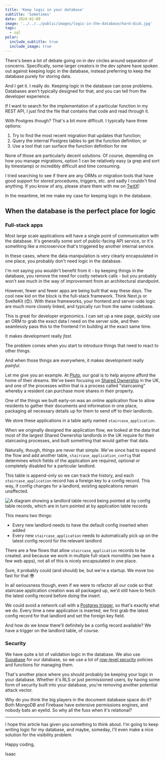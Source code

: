 ```yaml
---
title: 'Keep logic in your database'
subtitle: 'Sometimes'
date: 2024-02-09
image: '../../../public/images/logic-in-the-database/hard-disk.jpg'
tags:
  - sql
polar:
  include_subtitle: true
  include_image: true
---
```


There's been a lot of debate going on in dev circles around separation of concerns. Specifically, some larger creators in the dev sphere have spoken out against keeping logic in the database, instead preferring to keep the database purely for storing data.

And I get it. I really do. Keeping logic in the database can pose problems. Databases aren't typically designed for that, and you can tell from the developer experience.

If I want to search for the implementation of a particular function in my REST API, I just find the file that contains that code and read through it.

With Postgres though? That's a bit more difficult. I typically have three options:

1. Try to find the most recent migration that updates that function;
2. Query the internal Postgres tables to get the function definition; or
3. Use a tool that can surface the function definition for me

None of those are particularly decent solutions. Of course, depending on how you manage migrations, option 1 can be relatively easy (a grep and sort by timestamp) or incredibly difficult and time consuming.

I tried searching to see if there are any ORMs or migration tools that have good support for stored procedures, triggers, etc. and sadly I couldn't find anything. If you know of any, please share them with me on [TwitX](https://twitter.com/IsaacHarrisHolt)!

In the meantime, let me make my case for keeping logic in the database.

## When the database is the perfect place for logic

### Full-stack apps

Most large scale applications will have a single point of communication with the database. It's generally some sort of public-facing API service, or it's something like a microservice that's triggered by another internal service.

In these cases, where the data-manipulation is very clearly encapsulated in one place, you probably don't need logic in the database.

I'm not saying you wouldn't benefit from it - by keeping things in the database, you remove the need for costly network calls - but you probably won't see much in the way of improvement from an architectural standpoint.

However, fewer and fewer apps are being built that way these days. The cool new kid on the block is the full-stack framework. Think Next.js or SvelteKit (😍). With these frameworks, your frontend and server-side logic are much more closely linked, and typically run from the same codebase.

This is great for developer ergonomics. I can set up a new page, quickly use an ORM to grab the exact data I need on the server side, and then seamlessly pass this to the frontend I'm building at the exact same time.

It makes development really _fast_.

The problem comes when you start to introduce things that need to react to other things.

And when those things are everywhere, it makes development really _painful_.

Let me give you an example. At [Pluto](https://stairpay.com), our goal is to help anyone afford the home of their dreams. We've been focusing on [Shared Ownership](https://www.stairpay.com/academy/a-quick-intro-to-shared-ownership-for-first-time-buyers) in the UK, and one of the processes within that is a process called "staircasing" whereby a resident can purchase more shares in their property.

One of the things we built early-on was an online application flow to allow residents to gather their documents and information in one place, packaging all necessary details up for them to send off to their landlords.

We store these applications in a table aptly named `staircase_application`.

When we originally designed the application flow, we looked at the data that most of the largest Shared Ownership landlords in the UK require for their staircasing processes, and built something that would gather that data.

Naturally, though, things are never that simple. We've since had to expand the flow and add another table, `staircase_application_config` that determines which fields of the application are required, optional or completely disabled for a particular landlord.

This table is append-only so we can track the history, and each `staircase_application` record has a foreign key to a config record. This way, if config changes for a landlord, existing applications remain unaffected.

![A diagram showing a landlord table record being pointed at by config table records, which are in turn pointed at by application table records](../../../public/images/logic-in-the-database/staircase-application-config.png)

This means two things:

- Every new landlord needs to have the default config inserted when added
- Every new `staircase_application` needs to automatically pick up on the latest config record for the relevant landlord

There are a few flows that allow `staircase_application` records to be created. and because we work in multiple full-stack monoliths (we have a few web apps), not all of this is nicely encapsulated in one place.

Sure, it probably could (and should) be, but we're a startup. We move too fast for that 😎

In all seriousness though, even if we were to refactor all our code so that staircase application creation was all packaged up, we'd still have to fetch the latest config record before doing the insert.

We could avoid a network call with a [Postgres trigger](https://www.postgresql.org/docs/current/sql-createtrigger.html), so that's exactly what we do. Every time a new application is inserted, we first grab the latest config record for that landlord and set the foreign key field.

And how do we know there'll definitely be a config record available? We have a trigger on the landlord table, of course.

### Security

We have quite a lot of validation logic in the database. We also use [Supabase](https://database.new) for our database, so we use a lot of [row-level security](https://supabase.com/docs/guides/auth/row-level-security) policies and functions for managing them.

That's another place where you should probably be keeping your logic in your database. Whether it's RLS or just permissioned users, by having some form of security built into your database, you're removing another potential attack vector.

Why do you think the big players in the document database space do it? Both MongoDB and Firebase have extensive permissions engines, and nobody bats an eyelid. So why all the fuss when it's relational?

---

I hope this article has given you something to think about. I'm going to keep writing logic for my database, and maybe, someday, I'll even make a nice solution for the visibility problem.

Happy coding,

Isaac
